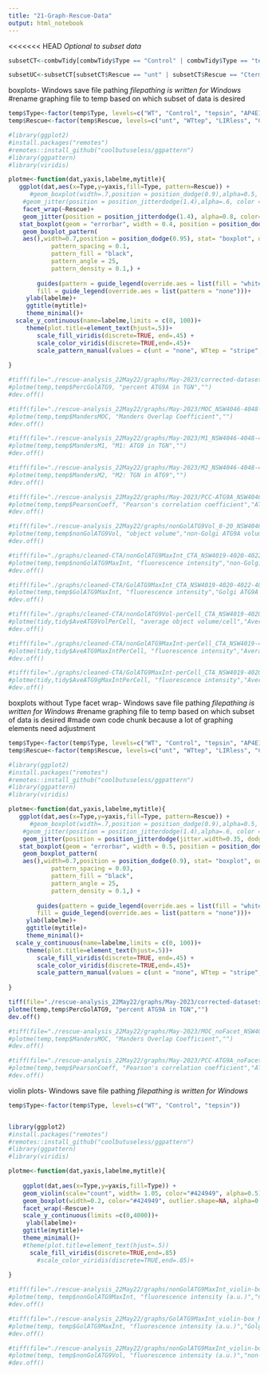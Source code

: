 ```yaml
---
title: "21-Graph-Rescue-Data"
output: html_notebook
---
```


<<<<<<< HEAD
*Optional to subset data*
```r
subsetCT<-combwTidy[combwTidy$Type == "Control" | combwTidy$Type == "tepsin",]

subsetUC<-subsetCT[subsetCT$Rescue == "unt" | subsetCT$Rescue == "Cterm",]

```


boxplots- Windows save file pathing
*filepathing is written for Windows*
#rename graphing file to temp based on which subset of data is desired
```r
temp$Type<-factor(temp$Type, levels=c("WT", "Control", "tepsin", "AP4E1"))
temp$Rescue<-factor(temp$Rescue, levels=c("unt", "WTtep", "LIRless", "Cterm"))

#library(ggplot2)
#install.packages("remotes")
#remotes::install_github("coolbutuseless/ggpattern")
#library(ggpattern)
#library(viridis)

plotme<-function(dat,yaxis,labelme,mytitle){
   ggplot(dat,aes(x=Type,y=yaxis,fill=Type, pattern=Rescue)) + 
      #geom_boxplot(width=.7,position = position_dodge(0.9),alpha=0.5, outlier.shape = 20, outlier.size = -1) +
    #geom_jitter(position = position_jitterdodge(1.4),alpha=.6, color = "grey") +
    facet_wrap(~Rescue)+
    geom_jitter(position = position_jitterdodge(1.4), alpha=0.8, color= "dark grey") +
   stat_boxplot(geom = "errorbar", width = 0.4, position = position_dodge(width = 0.9)) +
    geom_boxplot_pattern(
    aes(),width=0.7,position = position_dodge(0.95), stat= "boxplot", outlier.shape=NA, alpha=0.5,
            pattern_spacing = 0.1,
            pattern_fill = "black",
            pattern_angle = 25,
            pattern_density = 0.1,) + 
    
        guides(pattern = guide_legend(override.aes = list(fill = "white")),
        fill = guide_legend(override.aes = list(pattern = "none")))+
     ylab(labelme)+
     ggtitle(mytitle)+
     theme_minimal()+
  scale_y_continuous(name=labelme,limits = c(0, 100))+
     theme(plot.title=element_text(hjust=.5))+
        scale_fill_viridis(discrete=TRUE, end=.45) +
        scale_color_viridis(discrete=TRUE,end=.45)+
        scale_pattern_manual(values = c(unt = "none", WTtep = "stripe", LIRless = "circle", Cterm = "weave"))
  
}

#tiff(file="./rescue-analysis_22May22/graphs/May-2023/corrected-datasets_June2023/percGolATG9A_NSW4046-4048-4049_CT_adjY0-100_5Jun23.tiff",width=2500,height=5000,res=600)
#plotme(temp,temp$PercGolATG9, "percent ATG9A in TGN","")
#dev.off()

#tiff(file="./rescue-analysis_22May22/graphs/May-2023/MOC_NSW4046-4048-4049_adjY-CT_5Jun23.tiff",width=2500,height=5000,res=600)
#plotme(temp,temp$MandersMOC, "Manders Overlap Coefficient","")
#dev.off()

#tiff(file="./rescue-analysis_22May22/graphs/May-2023/M1_NSW4046-4048-4049_adjY-CT_5Jun23.tiff",width=2500,height=5000,res=600)
#plotme(temp,temp$MandersM1, "M1: ATG9 in TGN","")
#dev.off()

#tiff(file="./rescue-analysis_22May22/graphs/May-2023/M2_NSW4046-4048-4049_adjY-CT_5Jun23.tiff",width=2500,height=5000,res=600)
#plotme(temp,temp$MandersM2, "M2: TGN in ATG9","")
#dev.off()

#tiff(file="./rescue-analysis_22May22/graphs/May-2023/PCC-ATG9A_NSW4046-4048-4049_adjY-CT_5Jun23.tiff",width=2500,height=5000,res=600)
#plotme(temp,temp$PearsonCoeff, "Pearson's correlation coefficient","ATG9A co-localization with TGN")
#dev.off()

#tiff(file="./rescue-analysis_22May22/graphs/nonGolATG9Vol_0-20_NSW4046-4048-4049_21Sep22.tiff",width=3000,height=5000,res=600)
#plotme(temp,temp$nonGolATG9Vol, "object volume","non-Golgi ATG9A volume")
#dev.off()

#tiff(file="./graphs/cleaned-CTA/nonGolATG9MaxInt_CTA_NSW4019-4020-4022-4026_3Mar22.tiff",width=2000,height=3000,res=600)
#plotme(temp,temp$nonGolATG9MaxInt, "fluorescence intensity","non-Golgi ATG9A Max Intensity")
#dev.off()

#tiff(file="./graphs/cleaned-CTA/GolATG9MaxInt_CTA_NSW4019-4020-4022-4026_3Mar22.tiff",width=2000,height=3000,res=600)
#plotme(temp,temp$GolATG9MaxInt, "fluorescence intensity","Golgi ATG9A Max Intensity")
#dev.off()

#tiff(file="./graphs/cleaned-CTA/nonGolATG9Vol-perCell_CTA_NSW4019-4020-4022-4026_3Mar22.tiff",width=1800,height=2500,res=600)
#plotme(tidy,tidy$AveATG9VolPerCell, "average object volume/cell","Average non-Golgi ATG9A volume/cell")
#dev.off()

#tiff(file="./graphs/cleaned-CTA/nonGolATG9MaxInt-perCell_CTA_NSW4019-4020-4022-4026_3Mar22.tiff",width=2000,height=3000,res=600)
#plotme(tidy,tidy$AveATG9MaxIntPerCell, "fluorescence intensity","Average non-Golgi ATG9A Max Intensity/cell")
#dev.off()

#tiff(file="./graphs/cleaned-CTA/GolATG9MaxInt-perCell_CTA_NSW4019-4020-4022-4026_3Mar22.tiff",width=2000,height=3000,res=600)
#plotme(tidy,tidy$AveATG9gMaxIntPerCell, "fluorescence intensity","Average Golgi ATG9A Max Intensity/cell")
#dev.off()

```

boxplots without Type facet wrap- Windows save file pathing
*filepathing is written for Windows*
#rename graphing file to temp based on which subset of data is desired
#made own code chunk because a lot of graphing elements need adjustment
```r
temp$Type<-factor(temp$Type, levels=c("WT", "Control", "tepsin", "AP4E1"))
temp$Rescue<-factor(temp$Rescue, levels=c("unt", "WTtep", "LIRless", "Cterm"))

#library(ggplot2)
#install.packages("remotes")
#remotes::install_github("coolbutuseless/ggpattern")
#library(ggpattern)
#library(viridis)

plotme<-function(dat,yaxis,labelme,mytitle){
   ggplot(dat,aes(x=Type,y=yaxis,fill=Type, pattern=Rescue)) + 
      #geom_boxplot(width=.7,position = position_dodge(0.9),alpha=0.5, outlier.shape = 20, outlier.size = -1) +
    #geom_jitter(position = position_jitterdodge(1.4),alpha=.6, color = "grey") +
    geom_jitter(position = position_jitterdodge(jitter.width=0.35, dodge.width=0.9),  alpha=0.8, color= "dark grey") +
   stat_boxplot(geom = "errorbar", width = 0.5, position = position_dodge(width = 0.9)) +
    geom_boxplot_pattern(
    aes(),width=0.7,position = position_dodge(0.9), stat= "boxplot", outlier.shape=NA, alpha=0.5,
            pattern_spacing = 0.03,
            pattern_fill = "black",
            pattern_angle = 25,
            pattern_density = 0.1,) + 
    
        guides(pattern = guide_legend(override.aes = list(fill = "white")),
        fill = guide_legend(override.aes = list(pattern = "none")))+
     ylab(labelme)+
     ggtitle(mytitle)+
     theme_minimal()+
  scale_y_continuous(name=labelme,limits = c(0, 100))+
     theme(plot.title=element_text(hjust=.5))+
        scale_fill_viridis(discrete=TRUE, end=.45) +
        scale_color_viridis(discrete=TRUE,end=.45)+
        scale_pattern_manual(values = c(unt = "none", WTtep = "stripe", LIRless = "circle", Cterm = "weave"))
  
}

tiff(file="./rescue-analysis_22May22/graphs/May-2023/corrected-datasets_June2023/percGolATG9A_NSW4046-4048-4049_CT_noFacet_adjY0-100_5Jun23.tiff",width=4000,height=4000,res=600)
plotme(temp,temp$PercGolATG9, "percent ATG9A in TGN","")
dev.off()

#tiff(file="./rescue-analysis_22May22/graphs/May-2023/MOC_noFacet_NSW4046-4048-4049_adjY-CT_5Jun23.tiff",width=2500,height=2500,res=600)
#plotme(temp,temp$MandersMOC, "Manders Overlap Coefficient","")
#dev.off()

#tiff(file="./rescue-analysis_22May22/graphs/May-2023/PCC-ATG9A_noFacet_NSW4046-4048-4049_adjY-CT_5Jun23.tiff",width=2500,height=2500,res=600)
#plotme(temp,temp$PearsonCoeff, "Pearson's correlation coefficient","ATG9A co-localization with TGN")
#dev.off()


```

violin plots- Windows save file pathing
*filepathing is written for Windows*
```r
temp$Type<-factor(temp$Type, levels=c("WT", "Control", "tepsin"))


library(ggplot2)
#install.packages("remotes")
#remotes::install_github("coolbutuseless/ggpattern")
#library(ggpattern)
#library(viridis)

plotme<-function(dat,yaxis,labelme,mytitle){
  
    ggplot(dat,aes(x=Type,y=yaxis,fill=Type)) +
    geom_violin(scale="count", width= 1.05, color="#424949", alpha=0.5) +
    geom_boxplot(width=0.2, color="#424949", outlier.shape=NA, alpha=0.2) +
    facet_wrap(~Rescue)+
    scale_y_continuous(limits =c(0,4000))+
     ylab(labelme)+
    ggtitle(mytitle)+
    theme_minimal()+
    #theme(plot.title=element_text(hjust=.5))
      scale_fill_viridis(discrete=TRUE,end=.85)
        #scale_color_viridis(discrete=TRUE,end=.85)+
        
}

#tiff(file="./rescue-analysis_22May22/graphs/nonGolATG9MaxInt_violin-box_NSW4048_15Sep22.tiff",width=10000,height=8000,res=600)
#plotme(temp, temp$nonGolATG9MaxInt, "fluorescence intensity (a.u.)","non-Golgi ATG9A Max Intensity")
#dev.off()

#tiff(file="./rescue-analysis_22May22/graphs/GolATG9MaxInt_violin-box_NSW4046-4048_15Sep22.tiff",width=10000,height=8000,res=600)
#plotme(temp, temp$GolATG9MaxInt, "fluorescence intensity (a.u.)","Golgi ATG9A Max Intensity")
#dev.off()

#tiff(file="./rescue-analysis_22May22/graphs/nonGolATG9MaxInt_violin-box_NSW4039A_2Jun22.tiff",width=8000,height=10000,res=600)
#plotme(temp, temp$nonGolATG9Vol, "fluorescence intensity (a.u.)","non-Golgi ATG9A volume")
#dev.off()

```

